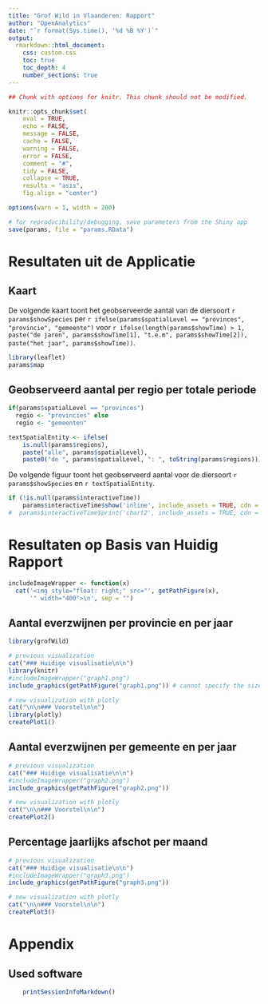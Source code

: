 ---
title: "Grof Wild in Vlaanderen: Rapport"
author: "OpenAnalytics"
date: "`r format(Sys.time(), '%d %B %Y')`"
output: 
  rmarkdown::html_document:
    css: custom.css
    toc: true
    toc_depth: 4
    number_sections: true
---

<!-- Note: clash between inclusion of rCharts plot and floating table of contents -->
<!-- so removed it -->
<!--     toc_float: -->
<!--       collapsed: false -->
<!--       smooth_scroll: false -->


```{r optionsChunks, echo = FALSE, message = FALSE, warning=FALSE}

## Chunk with options for knitr. This chunk should not be modified.

knitr::opts_chunk$set(
    eval = TRUE,
    echo = FALSE, 
    message = FALSE,
    cache = FALSE,
    warning = FALSE,
    error = FALSE,
    comment = "#",
    tidy = FALSE,
    collapse = TRUE,
    results = "asis",
    fig.align = "center")

options(warn = 1, width = 200)

```

```{r saveInputParameters}

# for reproducibility/debugging, save parameters from the Shiny app
save(params, file = "params.RData")

```

# Resultaten uit de Applicatie

## Kaart

De volgende kaart toont het geobserveerde aantal van de diersoort
`r params$showSpecies` per 
`r ifelse(params$spatialLevel == "provinces", "provincie", "gemeente")` voor
`r ifelse(length(params$showTime) > 1, paste("de jaren", params$showTime[1], "t.e.m", params$showTime[2]), 
    paste("het jaar", params$showTime))`.

```{r map}

library(leaflet)
params$map

```	

## Geobserveerd aantal per regio per totale periode

```{r textSpatialEntity}

if(params$spatialLevel == "provinces")
  regio <- "provincies" else
  regio <- "gemeenten"

textSpatialEntity <- ifelse(
    is.null(params$regions), 
    paste("alle", params$spatialLevel), 
    paste0("de ", params$spatialLevel, ": ", toString(params$regions)))

```

De volgende figuur toont het geobserveerd aantal voor de diersoort
`r params$showSpecies` en `r textSpatialEntity`.

```{r profile,results = 'asis', comment = NA}

if (!is.null(params$interactiveTime))
	params$interactiveTime$show('inline', include_assets = TRUE, cdn = TRUE)
#  params$interactiveTime$print('chart2', include_assets = TRUE, cdn = TRUE)

```

# Resultaten op Basis van Huidig Rapport

```{r includeImageWrapper}

includeImageWrapper <- function(x)
  cat('<img style="float: right;" src="', getPathFigure(x), 
      '" width="400">\n', sep = "")

```

## Aantal everzwijnen per provincie en per jaar

```{r comparePreviousNewVisualization-graph1, out.width = '90%'}

library(grofWild)

# previous visualization
cat("### Huidige visualisatie\n\n")
library(knitr)
#includeImageWrapper("graph1.png")
include_graphics(getPathFigure("graph1.png")) # cannot specify the size

# new visualization with plotly
cat("\n\n### Voorstel\n\n")
library(plotly)
createPlot1()

```

## Aantal everzwijnen per gemeente en per jaar

```{r comparePreviousNewVisualization-graph2, out.width = '90%'}

# previous visualization
cat("### Huidige visualisatie\n\n")
#includeImageWrapper("graph2.png")
include_graphics(getPathFigure("graph2.png"))

# new visualization with plotly
cat("\n\n### Voorstel\n\n")
createPlot2()

```

## Percentage jaarlijks afschot per maand

<!-- , out.width = '50%', out.height = '10%' -->

```{r comparePreviousNewVisualization-graph3, out.width = '90%'}

# previous visualization
cat("### Huidige visualisatie\n\n")
#includeImageWrapper("graph3.png")
include_graphics(getPathFigure("graph3.png"))

# new visualization with plotly
cat("\n\n### Voorstel\n\n")
createPlot3()

```


# Appendix

## Used software

```{r usedSoftware}

	printSessionInfoMarkdown()

```